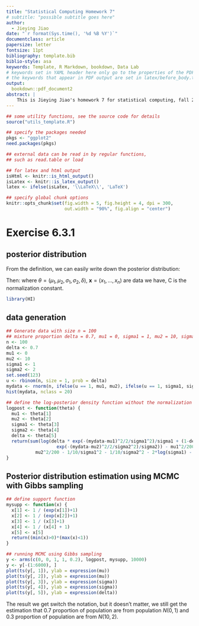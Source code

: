 ```yaml
---
title: "Statistical Computing Homework 7"
# subtitle: "possible subtitle goes here"
author:
  - Jieying Jiao
date: "`r format(Sys.time(), '%d %B %Y')`"
documentclass: article
papersize: letter
fontsize: 11pt
bibliography: template.bib
biblio-style: asa
keywords: Template, R Markdown, bookdown, Data Lab
# keywords set in YAML header here only go to the properties of the PDF output
# the keywords that appear in PDF output are set in latex/before_body.tex
output:
  bookdown::pdf_document2
abstract: |
    This is Jieying Jiao's homework 7 for statistical computing, fall 2018.
---
```


```r
## some utility functions, see the source code for details
source("utils_template.R")

## specify the packages needed
pkgs <- "ggplot2"
need.packages(pkgs)

## external data can be read in by regular functions,
## such as read.table or load

## for latex and html output
isHtml <- knitr::is_html_output()
isLatex <- knitr::is_latex_output()
latex <- ifelse(isLatex, '\\LaTeX\\', 'LaTeX')

## specify global chunk options
knitr::opts_chunk$set(fig.width = 5, fig.height = 4, dpi = 300,
                      out.width = "90%", fig.align = "center")

```

# Exercise 6.3.1

## posterior distribution

From the definition, we can easily write down the posterior distribution:
\begin{align*}
p(\theta|\mathbf{x}) &\propto \prod_{i=1}^n [\frac{\delta}{\sigma_1}\exp{\{-\frac{(x_i-\mu_1)^2}{2\sigma_1^2}\}} + \frac{1-\delta}{\sigma_2}\exp{\{-\frac{(x_i-\mu_2)^2}{2\sigma_2^2}\}}] \times \\ 
&\exp{\{-\frac{\mu_1^2}{200} - \frac{\mu_2^2}{200} - \frac{1}{10\sigma_1^2} - \frac{1}{10\sigma_2^2}\}} \sigma_1^{-2} \sigma_2^{-2}\\
\end{align*}

Then:
\begin{align*}
\log {p(\theta|\mathbf{x})} &= C + \sum_{i=1}^n\log{[\frac{\delta}{\sigma_1}\exp{\{-\frac{(x_i-\mu_1)^2}{2\sigma_1^2}\}} + \frac{1-\delta}{\sigma_2}\exp{\{-\frac{(x_i-\mu_2)^2}{2\sigma_2^2}\}}]} -\\        &\frac{\mu_1^2}{200}-\frac{\mu_2^2}{200}-\frac{1}{10\sigma_1^2}-\frac{1}{10\sigma_2^2} - 2\log{\sigma_1^2} - 2\log{\sigma_2}\\
\end{align*}
where $\theta = (\mu_1, \mu_2, \sigma_1, \sigma_2, \delta)$, $\mathbf{x} = (x_1, \dots, x_n)$
are data we have, C is the normalization constant.
```r
library(HI)
```

## data generation

```r
## Generate data with size n = 100
## mixture proportion delta = 0.7, mu1 = 0, sigma1 = 1, mu2 = 10, sigma2 = 2
n <- 100
delta <- 0.7
mu1 <- 0
mu2 <- 10
sigma1 <- 1
sigma2 <- 2
set.seed(123)
u <- rbinom(n, size = 1, prob = delta)
mydata <- rnorm(n, ifelse(u == 1, mu1, mu2), ifelse(u == 1, sigma1, sigma2))
hist(mydata, nclass = 20)

## define the log-posterior density function without the normalization constant
logpost <- function(theta) {
  mu1 <- theta[1]
  mu2 <- theta[2]
  sigma1 <- theta[3]
  sigma2 <- theta[4]
  delta <- theta[5]
  return(sum(log(delta * exp(-(mydata-mu1)^2/2/sigma1^2)/sigma1 + (1-delta) * 
                   exp(-(mydata-mu2)^2/2/sigma2^2)/sigma2)) - mu1^2/200 - 
           mu2^2/200 - 1/10/sigma1^2 - 1/10/sigma2^2 - 2*log(sigma1) - 2*log(sigma2))
}
```

## Posterior distribution estimation using MCMC with Gibbs sampling
```r
## define support function
mysupp <- function(x) {
  x[1] <- 1 / (exp(x[1])+1)
  x[2] <- 1 / (exp(x[2])+1)
  x[3] <- 1 / (x[3]+1)
  x[4] <- 1 / (x[4] + 1)
  x[5] <- x[5]
  return((min(x)>0)*(max(x)<1))
}

## running MCMC using Gibbs sampling
y <- arms(c(0, 0, 1, 1, 0.2), logpost, mysupp, 10000)
y <- y[-(1:6000), ]
plot(ts(y[, 1]), ylab = expression(mu))
plot(ts(y[, 2]), ylab = expression(mu))
plot(ts(y[, 3]), ylab = expression(sigma))
plot(ts(y[, 4]), ylab = expression(sigma))
plot(ts(y[, 5]), ylab = expression(delta))
```

The result we get switch the notation, but it doesn't matter, we still get the estimation that 0.7 proportion of population are from population $N(0, 1)$ and 0.3 proportion of population are from $N(10, 2)$.